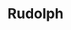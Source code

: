 ---
title: "Rudolph"
subtitle: ""
creator: ""
categories: ["art"]
featuredImage: "../src/assets/images/item/art/DSC02776.png"
views: ["../src/assets/images/item/art/DSC02777.png","../src/assets/images/item/art/DSC02776.png"]
nextItem: []
---